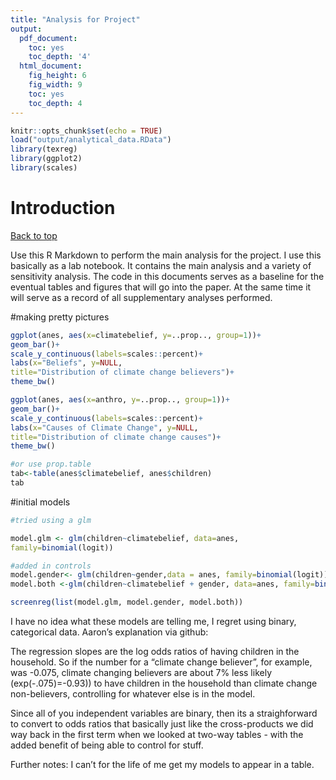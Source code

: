 ```yaml
---
title: "Analysis for Project"
output:
  pdf_document:
    toc: yes
    toc_depth: '4'
  html_document:
    fig_height: 6
    fig_width: 9
    toc: yes
    toc_depth: 4
---
```


```r
knitr::opts_chunk$set(echo = TRUE)
load("output/analytical_data.RData")
library(texreg)
library(ggplot2)
library(scales)
```

# Introduction
<a href="#top">Back to top</a>

Use this R Markdown to perform the main analysis for the project. I use this basically as a lab notebook. It contains the main analysis and a variety of sensitivity analysis. The code in this documents serves as a baseline for the eventual tables and figures that will go into the paper. At the same time it will serve as a record of all supplementary analyses performed. 

#making pretty pictures

```r

ggplot(anes, aes(x=climatebelief, y=..prop.., group=1))+
geom_bar()+
scale_y_continuous(labels=scales::percent)+
labs(x="Beliefs", y=NULL,
title="Distribution of climate change believers")+
theme_bw()

ggplot(anes, aes(x=anthro, y=..prop.., group=1))+
geom_bar()+
scale_y_continuous(labels=scales::percent)+
labs(x="Causes of Climate Change", y=NULL,
title="Distribution of climate change causes")+
theme_bw()

#or use prop.table 
tab<-table(anes$climatebelief, anes$children)
tab


```


#initial models

```r
#tried using a glm 

model.glm <- glm(children~climatebelief, data=anes,
family=binomial(logit))

#added in controls
model.gender<- glm(children~gender,data = anes, family=binomial(logit))
model.both <-glm(children~climatebelief + gender, data=anes, family=binomial(logit))

screenreg(list(model.glm, model.gender, model.both))
```

I have no idea what these models are telling me, I regret using binary, categorical data. 
Aaron's explanation via github:

The regression slopes are the log odds ratios of having children in the household. So if the number for a "climate change believer", for example, was -0.075, climate changing believers are about 7% less likely (exp(-.075)=-0.93)) to have children in the household than climate change non-believers, controlling for whatever else is in the model.

Since all of you independent variables are binary, then its a straighforward to convert to odds ratios that basically just like the cross-products we did way back in the first term when we looked at two-way tables - with the added benefit of being able to control for stuff.

Further notes: I can't for the life of me get my models to appear in a table. 




